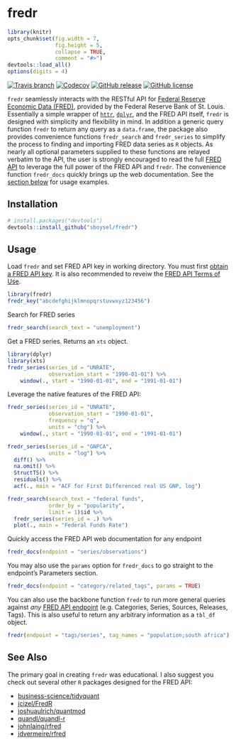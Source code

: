 # fredr
```r
library(knitr)
opts_chunk$set(fig.width = 7,
               fig.height = 5,
               collapse = TRUE,
               comment = "#>")
devtools::load_all()
options(digits = 4)
```
[![Travis
branch](https://img.shields.io/travis/sboysel/fredr/master.svg?style=flat-square)](https://travis-ci.org/sboysel/fredr)
[![Codecov](https://img.shields.io/codecov/c/github/sboysel/fredr/master.svg?style=flat-square)](https://codecov.io/github/sboysel/fredr)
[![GitHub
release](https://img.shields.io/github/release/sboysel/fredr.svg?style=flat-square)](https://github.com/sboysel/fredr/releases)
[![GitHub
license](https://img.shields.io/github/license/sboysel/fredr.svg?style=flat-square)](https://opensource.org/licenses/MIT)

`fredr` seamlessly interacts with the RESTful API for [Federal Reserve Economic
Data (FRED)](https://research.stlouisfed.org/fred2/), provided by the Federal
Reserve Bank of St. Louis.  Essentially a simple wrapper of
[`httr`](https://github.com/hadley/httr),
[`dplyr`](https://github.com/hadley/dplyr), and the FRED API itself, `fredr` is
designed with simplicity and flexibility in mind.  In addition a generic query
function `fredr` to return any query as a `data.frame`, the package also provides
convenience functions `fredr_search` and `fredr_series` to simplify the process
to finding and importing FRED data series as `R` objects.  As nearly all optional
parameters supplied to these functions are relayed verbatim to the API, the 
user is strongly encouraged to read the full [FRED
API](https://research.stlouisfed.org/docs/api/fred/) to leverage the full power
of the FRED API and `fredr`. The convenience function `fredr_docs` quickly brings
up the web documentation. See the [section below](#fredr_docs) for usage
examples.

## Installation

```r
# install.packages("devtools")
devtools::install_github("sboysel/fredr")
```

## Usage

Load `fredr` and set FRED API key in working directory.  You must first [obtain a FRED API
key](https://research.stlouisfed.org/docs/api/api_key.html).  It is also
recommended to reveiw the [FRED API Terms of
Use](https://research.stlouisfed.org/docs/api/terms_of_use.html).
```r
library(fredr)
fredr_key("abcdefghijklmnopqrstuvwxyz123456")
```

Search for FRED series
```r
fredr_search(search_text = "unemployment")
```
Get a FRED series.  Returns an `xts` object.
```r
library(dplyr)
library(xts)
fredr_series(series_id = "UNRATE",
             observation_start = "1990-01-01") %>%
    window(., start = "1990-01-01", end = "1991-01-01")
```
Leverage the native features of the FRED API:
```r
fredr_series(series_id = "UNRATE",
             observation_start = "1990-01-01",
             frequency = "q",
             units = "chg") %>%
    window(., start = "1990-01-01", end = "1991-01-01")
```

```r
fredr_series(series_id = "GNPCA",
             units = "log") %>%
  diff() %>%
  na.omit() %>%
  StructTS() %>%
  residuals() %>%
  acf(., main = "ACF for First Differenced real US GNP, log")
```
```r
fredr_search(search_text = "federal funds",
             order_by = "popularity",
             limit = 1)$id %>%
  fredr_series(series_id = .) %>%
  plot(., main = "Federal Funds Rate")
```

Quickly access the FRED API web documentation for any endpoint
```r
fredr_docs(endpoint = "series/observations")
```
You may also use the `params` option for `fredr_docs` to go straight to the
endpoint's Parameters section.
```r
fredr_docs(endpoint = "category/related_tags", params = TRUE)
```
You can also use the backbone function `fredr` to run more general queries
against *any* [FRED API
endpoint](https://research.stlouisfed.org/docs/api/fred/) (e.g. Categories,
Series, Sources, Releases, Tags).  This is also useful to return any arbitrary
information as a `tbl_df` object.
```r
fredr(endpoint = "tags/series", tag_names = "population;south africa")
```
## See Also
The primary goal in creating `fredr` was educational.  I also suggest you check
out several other `R` packages designed for the FRED API:

* [business-science/tidyquant](https://github.com/business-science/tidyquant)
* [jcizel/FredR](https://github.com/jcizel/FredR)
* [joshuaulrich/quantmod](https://github.com/joshuaulrich/quantmod)
* [quandl/quandl-r](https://github.com/quandl/quandl-r)
* [johnlaing/rfred](https://github.com/johnlaing/rfred)
* [jdvermeire/rfred](https://github.com/jdvermeire/rfred)


